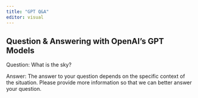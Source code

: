 ```yaml
---
title: "GPT Q&A"
editor: visual
---
```

## Question & Answering with OpenAI's GPT Models

Question: What is the sky?

Answer:
The answer to your question depends on the specific context of the situation. Please provide more information so that we can better answer your question.


